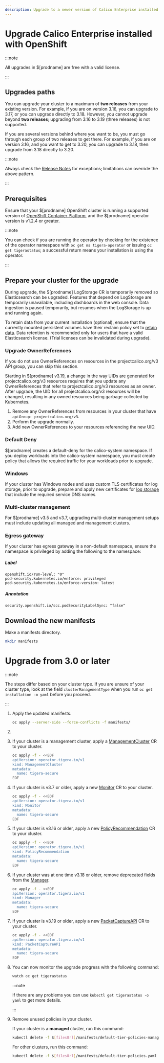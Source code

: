 ```yaml
---
description: Upgrade to a newer version of Calico Enterprise installed with OpenShift.
---
```



# Upgrade Calico Enterprise installed with OpenShift

:::note

All upgrades in $[prodname] are free with a valid license.

:::

## Upgrades paths

You can upgrade your cluster to a maximum of **two releases** from your existing version. For example, if you are on version 3.16, you can upgrade to 3.17, or you can upgrade directly to 3.18. However, you cannot upgrade beyond **two releases**; upgrading from 3.16 to 3.19 (three releases) is not supported.

If you are several versions behind where you want to be, you must go through each group of two releases to get there. For example, if you are on version 3.16, and you want to get to 3.20, you can upgrade to 3.18, then upgrade from 3.18 directly to 3.20.

:::note

Always check the [Release Notes](../../../release-notes/index.mdx) for exceptions; limitations can override the above pattern.

:::

## Prerequisites

Ensure that your $[prodname] OpenShift cluster is running a supported version of [OpenShift Container Platform](../../compatibility.mdx#openshift), and the $[prodname] operator version is v1.2.4 or greater.

:::note

You can check if you are running the operator by checking for the existence of the operator namespace
with `oc get ns tigera-operator` or issuing `oc get tigerastatus`; a successful return means your installation is
using the operator.

:::

## Prepare your cluster for the upgrade

During upgrade, the $[prodname] LogStorage CR is temporarily removed so Elasticsearch can be upgraded. Features
that depend on LogStorage are temporarily unavailable, including dashboards in the web console. Data ingestion is paused
temporarily, but resumes when the LogStorage is up and running again.

To retain data from your current installation (optional), ensure that the currently mounted persistent volumes
have their reclaim policy set to [retain data](https://kubernetes.io/docs/tasks/administer-cluster/change-pv-reclaim-policy/).
Data retention is recommended only for users that have a valid Elasticsearch license. (Trial licenses can be invalidated
during upgrade).

### Upgrade OwnerReferences

If you do not use OwnerReferences on resources in the projectcalico.org/v3 API group, you can skip this section.

Starting in $[prodname] v3.19, a change in the way UIDs are generated for projectcalico.org/v3 resources requires that you update any OwnerReferences
that refer to projectcalico.org/v3 resources as an owner. After upgrade, the UID for all projectcalico.org/v3 resources will be changed, resulting in any
owned resources being garbage collected by Kubernetes.

1. Remove any OwnerReferences from resources in your cluster that have `apiGroup: projectcalico.org/v3`.
1. Perform the upgrade normally.
1. Add new OwnerReferences to your resources referencing the new UID.

### Default Deny

$[prodname] creates a default-deny for the calico-system namespace. If you deploy workloads into the calico-system namespace, you must create policy that allows the required traffic for your workloads prior to upgrade.

### Windows

If your cluster has Windows nodes and uses custom TLS certificates for log storage, prior to upgrade, prepare and apply new certificates for [log storage](../../../operations/comms/log-storage-tls.mdx) that include the required service DNS names.

### Multi-cluster management

For $[prodname] v3.5 and v3.7, upgrading multi-cluster management setups must include updating all managed and management clusters.

### Egress gateway

If your cluster has egress gateway in a non-default namespace, ensure the namespace is privileged by adding the following to the namespace:

##### Label
```
openshift.io/run-level: "0"
pod-security.kubernetes.io/enforce: privileged
pod-security.kubernetes.io/enforce-version: latest
```
##### Annotation
```
security.openshift.io/scc.podSecurityLabelSync: "false"
```

## Download the new manifests

Make a manifests directory.

```bash
mkdir manifests
```

<InstallOpenShiftManifests upgradeFrom='Enterprise' />

# Upgrade from 3.0 or later

:::note

The steps differ based on your cluster type. If you are unsure of your cluster type, look at the field `clusterManagementType` when you run `oc get installation -o yaml` before you proceed.

:::

1. Apply the updated manifests.

   ```bash
   oc apply --server-side --force-conflicts -f manifests/
   ```

1. <OpenShiftPrometheusOperator operation='upgrade' />

1. If your cluster is a management cluster, apply a [ManagementCluster](../../../reference/installation/api.mdx#managementcluster)
   CR to your cluster.

   ```bash
   oc apply -f - <<EOF
   apiVersion: operator.tigera.io/v1
   kind: ManagementCluster
   metadata:
     name: tigera-secure
   EOF
   ```

1. If your cluster is v3.7 or older, apply a new [Monitor](../../../reference/installation/api.mdx#monitor)
   CR to your cluster.

   ```bash
   oc apply -f - <<EOF
   apiVersion: operator.tigera.io/v1
   kind: Monitor
   metadata:
     name: tigera-secure
   EOF
   ```

1. If your cluster is v3.16 or older, apply a new [PolicyRecommendation](../../../reference/installation/api.mdx#policyrecommendation)
   CR to your cluster.

   ```bash
   oc apply -f - <<EOF
   apiVersion: operator.tigera.io/v1
   kind: PolicyRecommendation
   metadata:
     name: tigera-secure
   EOF
   ```

1. If your cluster was at one time v3.18 or older, remove deprecated fields from the [Manager](../../../reference/installation/api.mdx#manager).

   ```bash
   oc apply -f - <<EOF
   apiVersion: operator.tigera.io/v1
   kind: Manager
   metadata:
     name: tigera-secure
   EOF
   ```

1. If your cluster is v3.19 or older, apply a new [PacketCaptureAPI](../../../reference/installation/api.mdx#packetcaptureapi)
    CR to your cluster.

   ```bash
   oc apply -f - <<EOF
   apiVersion: operator.tigera.io/v1
   kind: PacketCaptureAPI
   metadata:
     name: tigera-secure
   EOF
   ```

1. You can now monitor the upgrade progress with the following command:

   ```bash
   watch oc get tigerastatus
   ```

   :::note

   If there are any problems you can use `kubectl get tigerastatus -o yaml` to get more details.

   :::

1. Remove unused policies in your cluster.

   If your cluster is a **managed** cluster, run this command:

   ```bash
   kubectl delete -f $[filesUrl]/manifests/default-tier-policies-managed.yaml
   ```

   For other clusters, run this command:

   ```bash
   kubectl delete -f $[filesUrl]/manifests/default-tier-policies.yaml
   ```
